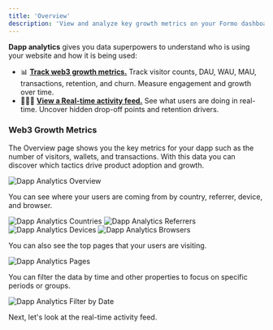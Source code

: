 ```yaml
---
title: 'Overview'
description: 'View and analyze key growth metrics on your Formo dashboard.'
---
```


**Dapp analytics** gives you data superpowers to understand who is using your website and how it is being used: 

- 📊 <a href="#web3-growth-metrics">**Track web3 growth metrics.**</a> Track visitor counts, DAU, WAU, MAU, transactions, retention, and churn. Measure engagement and growth over time.
- 🏃‍♀️‍➡️ <a href="https://docs.formo.so/features/dapp-analytics/activity">**View a Real-time activity feed.**</a> See what users are doing in real-time. Uncover hidden drop-off points and retention drivers. 

### Web3 Growth Metrics

The Overview page shows you the key metrics for your dapp such as the number of visitors, wallets, and transactions.
With this data you can discover which tactics drive product adoption and growth.

<Frame>
	<img src="/images/dapp-analytics-overview.png" alt="Dapp Analytics Overview" />
</Frame>

You can see where your users are coming from by country, referrer, device, and browser. 

<Frame>
	<img src="/images/dapp-analytics-countries.png" alt="Dapp Analytics Countries" />
    <img src="/images/dapp-analytics-referrers.png" alt="Dapp Analytics Referrers" />
</Frame>

<Frame>
	<img src="/images/dapp-analytics-devices.png" alt="Dapp Analytics Devices" />
	<img src="/images/dapp-analytics-browsers.png" alt="Dapp Analytics Browsers" />
</Frame>

You can also see the top pages that your users are visiting.

<Frame>
	<img src="/images/dapp-analytics-pages.png" alt="Dapp Analytics Pages" />
</Frame>

You can filter the data by time and other properties to focus on specific periods or groups.

<Frame>
	<img src="/images/dapp-analytics-datetime.png" alt="Dapp Analytics Filter by Date" />
</Frame>

Next, let's look at the real-time activity feed.